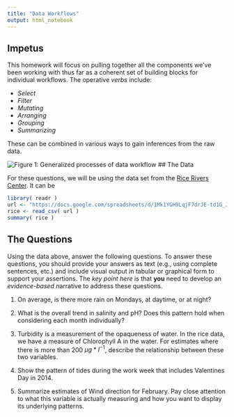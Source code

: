 ```yaml
---
title: "Data Workflows"
output: html_notebook
---
```


## Impetus

This homework will focus on pulling together all the components we've been working with thus far as a coherent set of building blocks for individual workflows.  The operative *verbs* include:

- *Select*  
- *Filter*  
- *Mutating*  
- *Arranging* 
- *Grouping*  
- *Summarizing*  

These can be combined in various ways to gain inferences from the raw data.

![Figure 1: Generalized processes of data workflow](https://live.staticflickr.com/65535/50367634341_454e5c0e80_c_d.jpg)
## The Data

For these questions, we will be using the data set from the [Rice Rivers Center](https://ricerivers.vcu.edu).  It can be

```r
library( readr )
url <- "https://docs.google.com/spreadsheets/d/1Mk1YGH9LqjF7drJE-td1G_JkdADOU0eMlrP01WFBT8s/pub?gid=0&single=true&output=csv"
rice <- read_csv( url )
summary( rice )
```


## The Questions

Using the data above, answer the following questions. To answer these questions, you should provide your answers as text (e.g., using complete sentences, etc.) and include visual output in tabular or graphical form to support your assertions.  The *key point here* is that **you** need to develop an *evidence-based* narrative to address these questions.

1. On average, is there more rain on Mondays, at daytime, or at night?

2. What is the overall trend in salinity and pH?  Does this pattern hold when considering each month individually?

3. Turbidity is a measurement of the opaqueness of water.  In the rice data, we have a measure of Chlorophyll A in the water.  For estimates where there is more than 200 $µg*l^{-1}$, describe the relationship between these two variables.

4. Show the pattern of tides during the work week that includes Valentines Day in 2014.

5. Summarize estimates of Wind direction for February.  Pay close attention to what this variable is actually measuring and how you want to display its underlying patterns.

